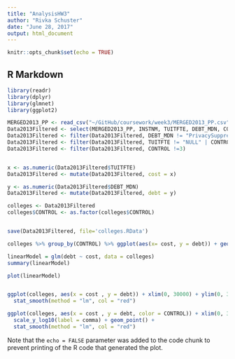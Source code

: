 ---
title: "AnalysisHW3"
author: "Rivka Schuster"
date: "June 28, 2017"
output: html_document
---

```{r setup, include=FALSE}
knitr::opts_chunk$set(echo = TRUE)
```

## R Markdown


```{r get data}
library(readr)
library(dplyr)
library(glmnet)
library(ggplot2)

MERGED2013_PP <- read_csv("~/GitHub/coursework/week3/MERGED2013_PP.csv")
Data2013Filtered <- select(MERGED2013_PP, INSTNM, TUITFTE, DEBT_MDN, CONTROL) 
Data2013Filtered <- filter(Data2013Filtered, DEBT_MDN != "PrivacySuppressed", DEBT_MDN != "NULL")
Data2013Filtered <- filter(Data2013Filtered, TUITFTE != "NULL" | CONTROL ==3)
Data2013Filtered <- filter(Data2013Filtered, CONTROL !=3)


x <- as.numeric(Data2013Filtered$TUITFTE)
Data2013Filtered <- mutate(Data2013Filtered, cost = x)

y <- as.numeric(Data2013Filtered$DEBT_MDN)
Data2013Filtered <- mutate(Data2013Filtered, debt = y)

colleges <- Data2013Filtered
colleges$CONTROL <- as.factor(colleges$CONTROL)


save(Data2013Filtered, file='colleges.RData')

```


```{r analysis}
colleges %>% group_by(CONTROL) %>% ggplot(aes(x= cost, y = debt)) + geom_point(aes(color = CONTROL)) + xlim(0, 30000) + ylim(0, 30000) + scale_y_log10(label = comma)

linearModel = glm(debt ~ cost, data = colleges)
summary(linearModel)

plot(linearModel)


ggplot(colleges, aes(x = cost , y = debt)) + xlim(0, 30000) + ylim(0, 30000) + scale_y_log10(label = comma) + geom_point(aes(color = CONTROL)) +
  stat_smooth(method = "lm", col = "red")

ggplot(colleges, aes(x = cost , y = debt, color = CONTROL)) + xlim(0, 30000) + ylim(0, 30000) +
  scale_y_log10(label = comma) + geom_point() +
  stat_smooth(method = "lm", col = "red")


```


Note that the `echo = FALSE` parameter was added to the code chunk to prevent printing of the R code that generated the plot.
